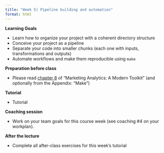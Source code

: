 ```yaml
---
title: "Week 5) Pipeline building and automation"
format: html
---
```


<!--__Obtain business and data understanding, and explore data in R__-->

__Learning Goals__

- Learn how to organize your project with a coherent directory structure
- Conceive your project as a pipeline
- Separate your code into smaller chunks (each one with inputs, transformations and outputs)
- Automate workflows and make them reproducible using `make`


__Preparation before class__

- Please read [chapter 8](https://dprep-book.hannesdatta.com/) of "Marketing Analytics: A Modern Toolkit" (and optionally from the Appendix: "Make")


__Tutorial__

- Tutorial <!--(view [slides](tutorial/tutorial.html), view [complete tutorial](tutorial/make-tutorial.html))
-->
<!-- - Check out the [make cheatsheet!](/docs/project/resources/cheat-sheets/tsh_make_cheatsheet.pdf)
-->

__Coaching session__

- Work on your team goals for this course week (see coaching #4 on your workplan).

__After the lecture__

- Complete all after-class exercises for this week's tutorial <!--([View](tutorial/make-tutorial.html), [Download; right click - download file as](tutorial/make-tutorial.Rmd))-->
<!--
- Watch (in this order...)
    - [This is why you should automate the pipeline of your empirical research project](https://youtu.be/9aivqe-phL0)
    - [Four steps to automate & make reproducible your empirical research project](https://youtu.be/rJGGCX6bcPo)
    - The content of the slides shown in the videos is [available here](pipelineautomation.pdf).
- Read the building block ["What are makefiles"](https://tilburgsciencehub.com/learn/makefiles)
- Optional readings
  - Notes on [Automating Your Pipeline](https://tilburgsciencehub.com/topics/automation/workflows/starting/principles-of-project-setup-and-workflow-management/automation/)
  - Revisit the [slidedeck](https://github.com/STAT545-UBC/STAT545-UBC-original-website/blob/master/automation01_slides/slides.md)
-->

<!--
{{% hint info %}}
__Having a hard time with Datacamp, or seeking to practice more?__

Then check [this material on manipulating data using `dplyr` and `tidyr`](https://cengel.github.io/R-data-wrangling/)!
{{% /hint %}}
-->